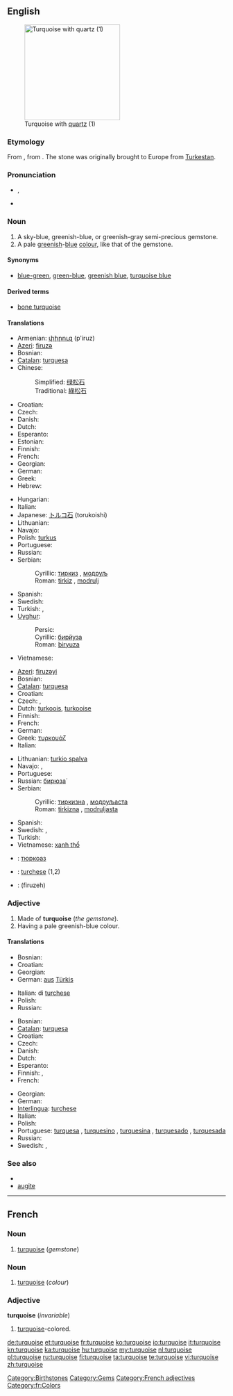 {{was wotd|2007|September|5}}
{{wikipedia}}
==English==
[[Image:Turquoise_with_quartz.jpg|thumb|right|220px|Turquoise with [[quartz]] (1)]]

===Etymology===
From {{etyl|frm}} {{term|turkeis|lang=frm}}, from {{etyl|fro}} {{term|turqueise||Turkish|lang=fro}}. The stone was originally brought to Europe from [[w:Turkestan|Turkestan]].

===Pronunciation===
* {{a|UK}} {{IPA|/ˈtɜː(ɹ).kwɔɪz/|/ˈtɜː(ɹ).kwɔɪs/}}, {{SAMPA|/"t3:(r).kwOIz/|/"t3:(r).kwOIs/}}
* {{audio|En-us-turquoise.ogg|Audio}}

===Noun===
{{en-noun}}

# A sky-blue, greenish-blue, or greenish-gray semi-precious gemstone.
# A pale [[green]]ish-[[blue]] [[color|colour]], like that of the gemstone.
#: {{color panel|40E0D0}}

====Synonyms====
* {{sense|colour}} [[blue-green]], [[green-blue]], [[greenish blue]], [[turquoise blue]]

====Derived terms====
* [[bone turquoise]]

====Translations====
{{trans-top|gemstone}}
* Armenian: [[փիրուզ]] (p'iruz)
* [[Azeri]]: [[firuzə]]
* Bosnian: {{t-|bs|tirkiz|m}}
* [[Catalan]]: [[turquesa]] {{f}}
* Chinese:
*: Simplified: [[绿松石]]
*: Traditional: [[綠松石]]
* Croatian: {{t-|hr|tirkiz|m}}
* Czech: {{t-|cs|tyrkys|m}}
* Danish: {{t-|da|turkis|c}}
* Dutch: {{t+|nl|turkoois}}
* Esperanto: {{t-|eo|turkiso|xs=Esperanto}}
* Estonian: {{t-|et|türkiis}}
* Finnish: {{t+|fi|turkoosi}}
* French: {{t+|fr|turquoise|f}}
* Georgian: {{t+|ka|ფირუზი|sc=Geor|xs=Georgian}}
* German: {{t-|de|Türkis|m}}
* Greek: {{t+|el|τουρκουάζ|n|tr=tourkouáz}}
* Hebrew: {{t+|he|טורקיז}}
{{trans-mid}}
* Hungarian: {{t|hu|türkiz}}
* Italian: {{t+|it|turchese|m}}
* Japanese: [[トルコ石]] (torukoishi)
* Lithuanian: {{t-|lt|turkis|xs=Lithuanian}}
* Navajo: {{tø|nv|dootłʼizhii}}
* Polish: [[turkus]]
* Portuguese: {{t+|pt|turquesa|f}}
* Russian: {{t+|ru|бирюза|f|alt=бирюза́|tr=birjuzá}}
* Serbian:
*: Cyrillic: [[тиркиз#Serbian|тиркиз]] {{m}}, [[модруљ#Serbian|модруљ]] {{m}}
*: Roman: [[tirkiz#Serbian|tirkiz]] {{m}}, [[modrulj#Serbian|modrulj]] {{m}}
* Spanish: {{t-|es|turquesa|f}}
* Swedish: {{t+|sv|turkos|c}}
* Turkish: {{t+|tr|turkuaz}}, {{t|tr|firuze}}
* [[Uyghur]]:
*: Persic: {{Arab|[[بىريۇزا]]}}
*: Cyrillic: [[бирйуза]]
*: Roman: [[biryuza]]
* Vietnamese: {{t-|vi|ngọc lam|xs=Vietnamese}}
{{trans-bottom}}

{{trans-top|colour}}
* [[Azeri]]: [[firuzəyi]]
* Bosnian: {{t-|bs|tirkizna|f}}
* [[Catalan]]: [[turquesa]] {{f}}
* Croatian: {{t-|hr|tirkizna|f}}
* Czech: {{t+|cs|tyrkysový|m}},  {{t|cs|tyrkysová|f}}
* Dutch: [[turkoois]], [[turkooise]]
* Finnish: {{t+|fi|turkoosi}}
* French: {{t+|fr|turquoise|f}}
* German: {{t-|de|Türkis|n}}
* Greek: [[τυρκουάζ]]
* Italian: {{t+|it|turchese|m}}
{{trans-mid}}
* Lithuanian: [[turkio spalva]] {{f}}
* Navajo: {{tø|nv|dootłʼizhii}}, {{tø|nv|dootłʼizh}}
* Portuguese: {{t+|pt|turquesa|m}}
* Russian: [[бирюза|бирюза́]]
* Serbian:
*: Cyrillic: [[тиркизна#Serbian|тиркизна]] {{f}}, [[модруљаста]] {{m}}
*: Roman: [[tirkizna#Serbian|tirkizna]] {{f}}, [[modruljasta]] {{m}}
* Spanish: {{t-|es|turquesa|m}}
* Swedish: {{t+|sv|turkos|c}}, {{t|sv|turkosfärg|c}}
* Turkish: {{t+|tr|turkuaz}}
* Vietnamese: [[xanh thổ]]
{{trans-bottom}}

{{checktrans-top}}
<!--Remove this section once all of the translations below have been moved into the tables above.-->
* {{ttbc|Bulgarian}}: [[тюркоаз]] {{m}}
* {{ttbc|Interlingua}}: [[turchese]] (1,2)
* {{ttbc|Persian}}: {{fa-Arab|[[فیروزه]]}} (firuzeh)
{{trans-bottom}}

===Adjective===
{{en-adj}}

# Made of '''turquoise''' (''the gemstone'').
# Having a pale greenish-blue colour.

====Translations====
{{trans-top|made of turquoise}}
* Bosnian: {{t-|bs|tirkizan}}
* Croatian: {{t-|hr|tirkizan}}
* Georgian: {{t+|ka|ფირუზი|sc=Geor|xs=Georgian}}
* German: [[aus]] [[Türkis]]
{{trans-mid}}
* Italian: di [[turchese]] {{m|f}}
* Polish: {{t+|pl|turkusowy|m}}
* Russian: {{t+|ru|бирюзовый|tr=bir'uzóvyj}}
{{trans-bottom}}

{{trans-top|having a pale greenish-blue colour}}
* Bosnian: {{t-|bs|tirkizan}}
* [[Catalan]]: [[turquesa]] {{m}}
* Croatian: {{t-|hr|tirkizan}}
* Czech: {{t+|cs|tyrkysový|m}}
* Danish: {{t-|da|turkis}}
* Dutch: {{t+|nl|turkoois|n}}
* Esperanto: {{t|eo|turkisa|xs=Esperanto}}
* Finnish: {{t+|fi|turkoosi}}, {{t|fi|turkoosinvärinen}}
* French: {{t+|fr|turquoise|m|f}}
{{trans-mid}}
* Georgian: {{t|ka|ფირუზისფერი|sc=Geor|xs=Georgian}}
* German: {{t+|de|türkis}}
* [[Interlingua]]: [[turchese]]
* Italian: {{t+|it|turchese|m|f}}
* Polish: {{t+|pl|turkusowy|m}}
* Portuguese: [[turquesa]] {{m|f}}, [[turquesino]] {{m}}, [[turquesina]] {{f}}, [[turquesado]] {{m}}, [[turquesada]] {{f}}
* Russian: {{t+|ru|бирюзовый|tr=bir'uzóvyj}}
* Swedish: {{t+|sv|turkos}}, {{t|sv|turkosfärgad}}
{{trans-bottom}}

===See also===
* {{list|en|blues}}
* [[augite]]

[[Category:Birthstones]]
[[Category:Gems]]

----

==French==

===Noun===
{{fr-noun|f}}

# [[turquoise#English|turquoise]] (''gemstone'')

===Noun===
{{fr-noun|m}}

# [[turquoise#English|turquoise]] (''colour'')

===Adjective===
'''turquoise''' (''invariable'')

# [[turquoise#English|turquoise]]-colored.

[[Category:French adjectives]]
[[Category:fr:Colors]]

[[de:turquoise]]
[[et:turquoise]]
[[fr:turquoise]]
[[ko:turquoise]]
[[io:turquoise]]
[[it:turquoise]]
[[kn:turquoise]]
[[ka:turquoise]]
[[hu:turquoise]]
[[my:turquoise]]
[[nl:turquoise]]
[[pl:turquoise]]
[[ru:turquoise]]
[[fi:turquoise]]
[[ta:turquoise]]
[[te:turquoise]]
[[vi:turquoise]]
[[zh:turquoise]]
